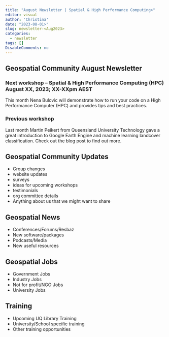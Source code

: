 ```yaml
---
title: "August Newsletter | Spatial & High Performance Computing>"
editor: visual
author: 'Christina'
date: "2023-08-01>"
slug: newsletter-<Aug2023>
categories:
  - newsletter
tags: []
DisableComments: no
---
```


## Geospatial Community August Newsletter

### Next workshop -- Spatial & High Performance Computing (HPC) August XX, 2023; XX-XXpm AEST

This month Nena Bulovic will demonstrate how to run your code on a High Performance Computer (HPC) and provides tips and best practices.

### Previous workshop

Last month Martin Peikert from Queensland University Technology gave a great introduction to Google Earth Engine and machine learning landcover classification. Check out the blog post to find out more. 

## Geospatial Community Updates

<Optional Section about our community>

-   Group changes
-   website updates
-   surveys
-   ideas for upcoming workshops
-   testimonials
-   org committee details
-   Anything about us that we might want to share

## Geospatial News

<Optional section covering broader geospatial news>

-   Conferences/Forums/Resbaz
-   New software/packages
-   Podcasts/Media
-   New useful resources

## Geospatial Jobs

<Optional section listing geospatial job vacancies>

-   Government Jobs
-   Industry Jobs
-   Not for profit/NGO Jobs
-   University Jobs

## Training

<Optional section on GeoSpatial training opportunities>

-   Upcoming UQ Library Training
-   University/School specific training
-   Other training opportunities

